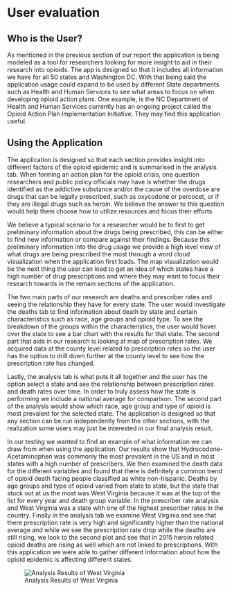 # User evaluation

## Who is the User?
As mentioned in the previous section of our report the application is being modeled as a tool for researchers looking for more insight to aid in their research into opioids.  The app is designed so that it includes all information we have for all 50 states and Washington DC. With that being said the application usage could expand to be used by different State departments  such as Health and Human Services to see what areas to focus on when developing opioid action plans. One example, is the NC Department of Health and Human Services currently has an ongoing project called the Opioid Action Plan Implementation Initiative. They may find this application useful.

## Using the Application
The application is designed so that each section provides insight into different factors of the opioid epidemic and is summarised in the analysis tab.  When forming an action plan for the opioid crisis, one question researchers and public policy officials may have is whether the drugs identified as the addictive substance and/or the cause of the overdose are drugs that can be legally prescribed, such as oxycodone or percocet, or if they are illegal drugs such as heroin. We believe the answer to this question would help them choose how to utilize resources and focus their efforts.

We believe a typical scenario for a researcher would be to first to get preliminary information about the drugs being prescribed, this can be either to find new information or compare against their findings.  Because this preliminary information into the drug usage we provide a high level view of what drugs are being prescribed the most through a word cloud visualization when the application first loads.  The map visualization would be the next thing the user can load to get an idea of which states have a high number of drug prescriptions and where they may want to focus their research towards in the remain sections of the application.

The two main parts of our research  are deaths and prescriber rates and seeing the relationship they have for every state.  The user would investigate the deaths tab to find information about death by state and certain characteristics such as race, age groups and opioid type.  To see the breakdown of the groups within the characteristics, the user would hover over the state to see a bar chart with the results for that state.  The second part that aids in our research is looking at  map of prescription rates.  We acquired data at the county level related to prescription rates so the user has the option to drill down further at the county level to see how the prescription rate has changed.

Lastly, the analysis tab is what puts it all together and the user has the option select a state and see the relationship between prescription rates and death rates over time.  In order to truly assess how the state is performing we include a national average for comparison.  The second part of the analysis would show which race, age group and type of opioid is most prevalent for the selected state.  The application is designed so that any section can be run independently from the other sections, with the realization some users may just be interested in our final analysis result.

In our testing we wanted to find an example of what information we can draw from when using the application.  Our results show that Hydrocodone-Acetaminophen was commonly the most prevalent in the US and in most states with a high number of prescribers.  We then examined the death data for the different variables and found that there is definitely a common trend of opioid death facing people classified as white non-hispanic.  Deaths by age groups and type of opioid varied from state to state, but the state that stuck out at us the most was West Virginia because it was at the top of the list for every year and death group variable.  In the prescriber rate  analysis and West Virginia was a state with one of the highest prescriber rates in the country.  Finally in the analysis tab we examine West Virginia and see that there prescription rate is very high and significantly higher than the national average and while we see the prescription rate drop while the deaths are still rising, we look to the second plot and see that in 2015 heroin related opioid deaths are rising as well which are not linked to prescriptions.  With this application we were able to gather different information about how the opioid epidemic is affecting different states.

![Analysis Results of West Virginia](./images/west_virginia_analysis.JPG)  
